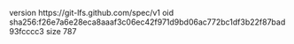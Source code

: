 version https://git-lfs.github.com/spec/v1
oid sha256:f26e7a6e28eca8aaaf3c06ec42f971d9bd06ac772bc1df3b22f87bad93fcccc3
size 787
